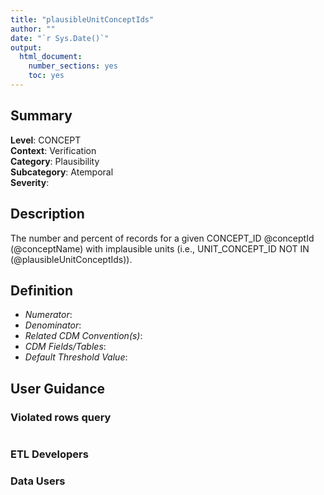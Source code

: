 ```yaml
---
title: "plausibleUnitConceptIds"
author: ""
date: "`r Sys.Date()`"
output:
  html_document:
    number_sections: yes
    toc: yes
---
```


## Summary

**Level**: CONCEPT\
**Context**: Verification\
**Category**: Plausibility\
**Subcategory**: Atemporal\
**Severity**: 


## Description
The number and percent of records for a given CONCEPT_ID @conceptId (@conceptName) with implausible units (i.e., UNIT_CONCEPT_ID NOT IN  (@plausibleUnitConceptIds)).


## Definition

- *Numerator*: 
- *Denominator*:
- *Related CDM Convention(s)*:
- *CDM Fields/Tables*:
- *Default Threshold Value*:


## User Guidance


### Violated rows query
```sql

```


### ETL Developers


### Data Users

